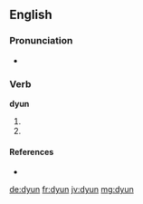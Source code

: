 ==English==

===Pronunciation===
* {{IPA|/dʲʊn/}}

===Verb===
'''dyun'''

# {{past participle of|de}}
# {{past participle of|dee}}

====References====
* {{R:Northeast Dialect 2005}}

[[de:dyun]]
[[fr:dyun]]
[[jv:dyun]]
[[mg:dyun]]